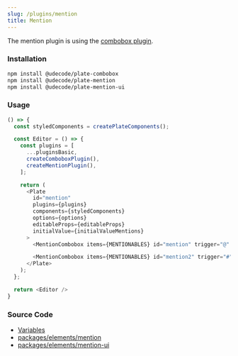 ```yaml
---
slug: /plugins/mention
title: Mention
---
```


The mention plugin is using the [combobox plugin](docs/plugins/combobox).

### Installation

```bash npm2yarn
npm install @udecode/plate-combobox
npm install @udecode/plate-mention
npm install @udecode/plate-mention-ui
```

### Usage

```ts live
() => {
  const styledComponents = createPlateComponents();

  const Editor = () => {
    const plugins = [
      ...pluginsBasic,
      createComboboxPlugin(),
      createMentionPlugin(),
    ];

    return (
      <Plate
        id="mention"
        plugins={plugins}
        components={styledComponents}
        options={options}
        editableProps={editableProps}
        initialValue={initialValueMentions}
      >
        <MentionCombobox items={MENTIONABLES} id="mention" trigger="@" />

        <MentionCombobox items={MENTIONABLES} id="mention2" trigger="#" />
      </Plate>
    );
  };

  return <Editor />
}
```

### Source Code

- [Variables](https://github.com/udecode/plate/blob/main/docs/src/live/live.tsx)
- [packages/elements/mention](https://github.com/udecode/plate/tree/main/packages/elements/mention/src)
- [packages/elements/mention-ui](https://github.com/udecode/plate/tree/main/packages/elements/mention-ui/src)

